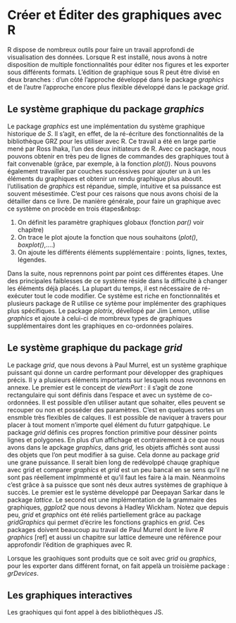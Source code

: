 # Créer et Éditer des graphiques avec R


R dispose de nombreux outils pour faire un travail approfondi de visualisation des données. Lorsque R est installé, nous avons à notre disposition de multiple fonctionnalités pour éditer nos figures et les exporter sous différents formats. L'édition de graphique sous R peut être divisé en deux branches : d'un côté l'approche développé dans le package _graphics_ et de l'autre l'approche encore plus flexible développé dans le package _grid_.


## Le système graphique du package _graphics_

Le package _graphics_ est une implémentation du système graphique historique de _S_. Il s'agit, en effet, de la ré-écriture des fonctionnalités de la bibliothèque GRZ pour les utiliser avec R. Ce travail a été en large partie mené par Ross Ihaka, l'un des deux initiateurs de R. Avec ce package, nous pouvons obtenir en très peu de lignes de commandes des graphiques tout à fait convenable (grâce, par exemple, à la fonction _plot()_). Nous pouvons également travailler par couches succéssives pour ajouter un à un les éléments du graphiques et obtenir un rendu graphique plus aboutit. l'utilisation de _graphics_ est répandue, simple, intuitive et sa puissance est souvent mésestimée. C'est pour ces raisons que nous avons choisi de la détailler dans ce livre. De manière générale, pour faire un graphique avec ce système on procède en trois étapes\&nbsp:

1. On définit les paramètre graphiques globaux (fonction _par()_ voir chapitre)
2. On trace le plot ajoute la fonction que nous souhaitons (_plot()_, _boxplot()_,....)
3. On ajoute les différents éléments supplémentaire : points, lignes, textes, légendes.

Dans la suite, nous reprennons point par point ces différentes étapes. Une des principales faiblesses de ce système réside dans la difficulté à changer les éléments déjà placés. La plupart du temps, il est nécessaire de ré-exécuter tout le code modifier. Ce système est riche en fonctionnalités et plusieurs package de R utilise ce sytème pour implémenter des graphiques plus spécifiques.
Le package _plotrix_, dévellopé par Jim Lemon, utilise _graphics_ et ajoute à celui-ci de mombreux types de graphiques supplémentaires dont les graphiques en co-ordonnées polaires.



## Le système graphique du package _grid_

Le package _grid_, que nous devons à Paul Murrel, est un système graphique puissant qui donne un cardre performant pour développer des graphiques précis. Il y a plusieurs éléments importants sur lesquels nous revonnons en annexe. Le premier est le concept de _viewPort_ : il s'agit de zone rectangulaire qui sont définis dans l'espace et avec un système de co-ordonnées. Il est possible d'en utiliser autant que sohaiter, elles peuvent se recouper ou non et posséder des paramètres. C'est en quelques sortes un ensmble très flexibles de calques. Il est possible de naviquer à travers pour placer à tout moment n'importe quel élément du futurr gatpqhique. Le package _grid_  définis ces propres fonction primitive pour déssiner points lignes et polygones. En plus d'un affichage et contrairement à ce que nous avons dans le apckage _graphics_, dans _grid_, les objets affichés sont aussi des objets que l'on peut modifier à sa guise. Cela donne au package _grid_ une grane puissance. Il serait bien long de redévolppé chauqe graphique avec grid et comparer _graphics_ et _grid_ est un peu bancal en se sens qu'il ne sont pas réellement implmmenté et qu'il faut les faire à la main. Néanmoins c'est grâce à sa puissce que sont nés deux autres systèmes de graphique à succès. Le premier est le système développé par Deepayan Sarkar dans le package _lattice_. Le second est une implémentation de la grammaire des graphiques, _ggplot2_ que nous devons à Hadley Wickham. Notez que depuis peu, _grid_ et _graphics_ ont été reliés partiellement grâce au package _gridGraphics_ qui permet d'écrire les fonctions graphics en _grid_.
Ces packages doivent beaucoup au travail de Paul Murrel dont le livre _R graphics_ [ref] et aussi un chapitre sur lattice demeure une référence pour approfondir l'édition de graphiques avec R.

Lorsque les graohiques sont produits que ce soit avec _grid_ ou _graphics_, pour les exporter dans différent fornat, on fait appelà un troisième package : _grDevices_.


## Les graphiques interactives

Les graohiques qui font appel à des bibliothèques JS.
